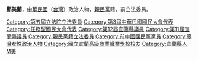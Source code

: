 {{Infobox AM
| name                = 鄭美蘭
| image               =
| order= {{ROC}}第5屆[[立法委員|立法委員]]
| term_start= 2002年2月1日
| term_end= 2005年1月31日
| constituency= [[宜蘭縣選舉區|宜蘭縣選舉區]]
| sex                 = 女
| birth_date          = {{Birth date and age|1957|10|28}}
| birth_place         = {{ROC}}[[臺灣省|臺灣省]][[宜蘭縣|宜蘭縣]]
| death_date          =
| death_place         =
| nationality         = {{ROC}}
| party               = {{Pfp}}
| spouse              = 
| educate             = 
| alma_mater          = 
}}
{{Infobox EPW
| educate = 
*[[宜蘭高商|宜蘭高商]]畢業
| past = 
*宜蘭縣議會（第十一屆）議員
*宜蘭縣議會（第十二屆）議員
*宜蘭縣頭城區漁會理事長
*臺灣省漁會（第十二屆）理事長
*臺灣省漁會（第十三屆）理事長
*臺灣省漁會常務監事
*國民大會（第三屆）代表<br><span style="color: blue;">(1996年-2000年)</span>
*中國國民黨中央常務委員<br><span style="color: blue;">(1999年-2000年)</span>
*立法院（第五屆）委員<br><span style="color: blue;">(2002年-2005年)</span>
}}
'''鄭美蘭'''{{BD|1957年|10月28日|catIdx=Zheng鄭}}，[[中華民國|中華民國]]（[[台灣|台灣]]）政治人物，[[親民黨|親民黨]]籍，前立法委員。

{{任務型國民大會代表}}
{{中華民國第五屆立法委員}}
{{Authority control}}
{{TW-poli-bio-stub}}

{{DEFAULTSORT:Zheng鄭}}
[[Category:第五屆立法院立法委員|Category:第五屆立法院立法委員]]
[[Category:第3屆中華民國國民大會代表|Category:第3屆中華民國國民大會代表]]
[[Category:任務型國民大會代表|Category:任務型國民大會代表]]
[[Category:第12屆宜蘭縣議員|Category:第12屆宜蘭縣議員]]
[[Category:第11屆宜蘭縣議員|Category:第11屆宜蘭縣議員]]
[[Category:親民黨籍立法委員|Category:親民黨籍立法委員]]
[[Category:前中國國民黨黨員|Category:前中國國民黨黨員]]
[[Category:臺灣女性政治人物|Category:臺灣女性政治人物]]
[[Category:國立宜蘭高級商業職業學校校友|Category:國立宜蘭高級商業職業學校校友]]
[[Category:宜蘭縣人|Category:宜蘭縣人]]
[[Category:鄭姓|M美]]